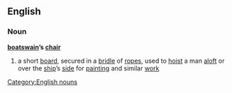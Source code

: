 ==English==
===Noun===
'''[[boatswain]]’s [[chair]]'''

#{{nautical}} a short [[board]], secured in a [[bridle]] of [[rope]]s, used to [[hoist]] a man [[aloft]] or over the [[ship]]’s [[side]] for [[painting]] and similar [[work]]

[[Category:English nouns]]